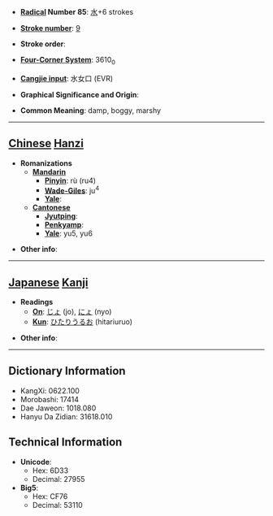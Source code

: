 * '''[[Wiktionary:Chinese radical index| Radical]] Number 85''': [[Wiktionary:Chinese radical index 水|水]]+6 strokes

* '''[[Wiktionary:Chinese total strokes index|Stroke number]]''': [[Wiktionary:Chinese total strokes index 9|9]]

* '''Stroke order''': 

* '''[[Wiktionary:Chinese four corner index|Four-Corner System]]''': 3610<sub>0</sub>

* '''[[Wiktionary:Chinese Cangjie index|Cangjie input]]''': 水女口 (EVR)

* '''Graphical Significance and Origin''': 

* '''Common Meaning''': damp, boggy, marshy

----

== [[Chinese]] [[Hanzi]] ==

* '''Romanizations'''
** '''[[Mandarin]]'''
*** '''[[Pinyin]]''': rù (ru4)
*** '''[[Wade-Giles]]''': ju<sup>4</sup>
*** '''[[Yale]]''': 
** '''[[Cantonese]]'''
*** '''[[Jyutping]]''':
*** '''[[Penkyamp]]''': 
*** '''[[Yale]]''': yu5, yu6

* '''Other info''': 

----

== [[Japanese]] [[Kanji]] ==

* '''Readings'''
** '''[[On]]''': [[じょ]] (jo), [[にょ]] (nyo)
** '''[[Kun]]''': [[ひたりうるお]] (hitariuruo)

* '''Other info''':  

----

== Dictionary Information ==

* KangXi: 0622.100
* Morobashi: 17414
* Dae Jaweon: 1018.080
* Hanyu Da Zidian: 31618.010

== Technical Information ==

* '''Unicode''':
** Hex: 6D33
** Decimal: 27955
* '''Big5''':
** Hex: CF76
** Decimal: 53110